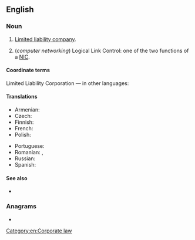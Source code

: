 ==English==
{{wikipedia}}

===Noun===
{{en-noun}}

# {{lb|en|business|legal}} [[limited liability company|Limited liability company]].
# (''computer networking'') Logical Link Control: one of the two functions of a [[NIC]].

====Coordinate terms====
Limited Liability Corporation — in other languages:
{{LLC}}

====Translations====
{{trans-top|Limited Liability Company}}
* Armenian: {{t+|hy|ՍՊԸ}}
* Czech: {{t|cs|s r.o.}}
* Finnish: {{t|fi|Oy}}
* French: {{t|fr|S.A.R.L.}}
* Polish: {{t+|pl|sp. z o.o.}}
{{trans-mid}}
* Portuguese: {{t|pt|Ltda.}}<!-- Limitada -->
* Romanian: {{t|ro|SRL}}, {{t|ro|S.R.L.}}
* Russian: {{t+|ru|ООО}}
* Spanish: {{t|es|SRL|f}}
{{trans-bottom}}

====See also====
* {{l|en|Co.}}

===Anagrams===
* {{anagrams|en|a=cll|CLL|LCL}}

[[Category:en:Corporate law]]
